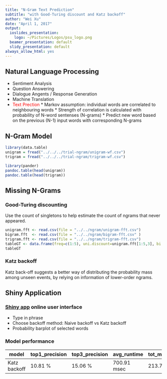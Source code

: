 ```yaml
---
title: "N-Gram Text Prediction"
subtitle: "with Good-Turing discount and Katz backoff"
author: "Wei Xu"
date: "April 1, 2017"
output:
  ioslides_presentation:
    logo: ~/Pictures/Logos/psu_logo.png
  beamer_presentation: default
  slidy_presentation: default
always_allow_html: yes
---
```


## Natural Language Processing 

- Sentiment Analysis
- Question Answering
- Dialogue Angents / Response Generation
- Machine Translation
- <span style="color:red">Text Prection</span>
      * Markov assumption: individual words are correlated to neighbouring words
      * Strength of correlation is calculated with probability of N-word sentenses (N-grams)
      * Predict new word based on the previous (N-1) input words with corresponding N-grams


## N-Gram Model{.columns-2}

```r
library(data.table)
unigram = fread("../../../trial-ngram/unigram-wf.csv")
trigram = fread("../../../trial-ngram/trigram-wf.csv")
```

```r
library(pander)
pandoc.table(head(unigram))
pandoc.table(head(trigram))
```

## Missing N-Grams

### Good-Turing discounting

Use the count of singletons to help estimate the count of ngrams that never appeared.

```r
unigram.fft <- read.csv(file = "../../ngram/unigram-fft.csv")
bigram.fft  <- read.csv(file = "../../ngram/bigram-fft.csv" )
trigram.fft <- read.csv(file = "../../ngram/trigram-fft.csv")
tableGT <- data.frame(freq=c(1:5), uni.discount=unigram.fft[1:5,3], bi.discount=bigram.fft[1:5,3], tri.discount=trigram.fft[1:5,3], row.names = NULL)
tableGT
```

### Katz backoff

Katz back-off suggests a better way of distributing the probability mass among unseen events, by relying on information of lower-order ngrams.

## Shiny Application

### [Shiny app](https://bolaik.shinyapps.io/n-gram_text_predictor/) online user interface

- Type in phrase
- Choose backoff method: Naive backoff vs Katz backoff
- Probability barplot of selected words

### Model performance

| model | top1_precision | top3_precision | avg_runtime | tot_memory |
| ----- | -------------- | -------------- | ----------- | ---------- |
|Katz backoff | 10.81 % | 15.06 % | 700.91 msec | 213.76 mb |
